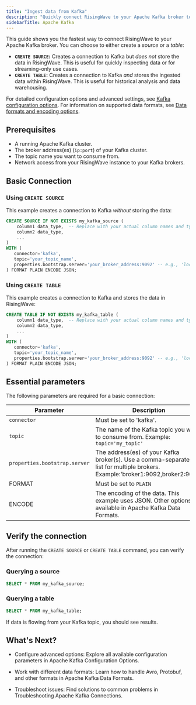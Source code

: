 ```yaml
---
title: "Ingest data from Kafka"
description: "Quickly connect RisingWave to your Apache Kafka broker to start ingesting data."
sidebarTitle: Apache Kafka
---
```


This guide shows you the fastest way to connect RisingWave to your Apache Kafka broker.  You can choose to either create a *source* or a *table*:

*   **`CREATE SOURCE`:**  Creates a connection to Kafka but *does not* store the data in RisingWave.  This is useful for quickly inspecting data or for streaming-only use cases.
*   **`CREATE TABLE`:** Creates a connection to Kafka *and* stores the ingested data within RisingWave. This is useful for historical analysis and data warehousing.

For detailed configuration options and advanced settings, see [Kafka configuration options](/ingestion/sources/kafka-config).  For information on supported data formats, see [Data formats and encoding options](/ingestion/getting-started/formats-and-encoding-options).

## Prerequisites

*   A running Apache Kafka cluster.
*   The broker address(es) (`ip:port`) of your Kafka cluster.
*   The topic name you want to consume from.
*   Network access from your RisingWave instance to your Kafka brokers.

## Basic Connection

### Using `CREATE SOURCE`

This example creates a connection to Kafka *without* storing the data:

```sql
CREATE SOURCE IF NOT EXISTS my_kafka_source (
    column1 data_type,  -- Replace with your actual column names and types
    column2 data_type,
    ...
)
WITH (
   connector='kafka',
   topic='your_topic_name',
   properties.bootstrap.server='your_broker_address:9092' -- e.g., 'localhost:9092' or 'broker1:9092,broker2:9092'
) FORMAT PLAIN ENCODE JSON;
```

### Using `CREATE TABLE`

This example creates a connection to Kafka and stores the data in RisingWave:

```sql
CREATE TABLE IF NOT EXISTS my_kafka_table (
    column1 data_type,  -- Replace with your actual column names and types
    column2 data_type,
    ...
)
WITH (
   connector='kafka',
   topic='your_topic_name',
   properties.bootstrap.server='your_broker_address:9092' -- e.g., 'localhost:9092' or 'broker1:9092,broker2:9092'
) FORMAT PLAIN ENCODE JSON;
```

## Essential parameters

The following parameters are required for a basic connection:

|Parameter|Description|
|---|---|
|`connector` |Must be set to 'kafka'.	|
|`topic`|The name of the Kafka topic you want to consume from. Example: `topic='my_topic'`|
|`properties.bootstrap.server`|The address(es) of your Kafka broker(s). Use a comma-separated list for multiple brokers. Example:'broker1:9092,broker2:9092'|
|FORMAT	|Must be set to `PLAIN`|
|ENCODE	|The encoding of the data. This example uses JSON. Other options available in Apache Kafka Data Formats.|

## Verify the connection

After running the `CREATE SOURCE` or `CREATE TABLE` command, you can verify the connection:

### Querying a source

```sql
SELECT * FROM my_kafka_source;
```
### Querying a table

```sql
SELECT * FROM my_kafka_table;
```

If data is flowing from your Kafka topic, you should see results.


## What's Next?

- Configure advanced options: Explore all available configuration parameters in Apache Kafka Configuration Options.

- Work with different data formats: Learn how to handle Avro, Protobuf, and other formats in Apache Kafka Data Formats.

- Troubleshoot issues: Find solutions to common problems in Troubleshooting Apache Kafka Connections.